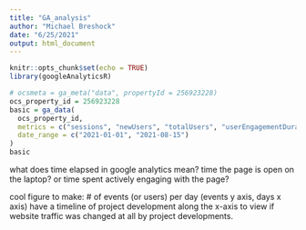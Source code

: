 ```yaml
---
title: "GA_analysis"
author: "Michael Breshock"
date: "6/25/2021"
output: html_document
---
```


```r
knitr::opts_chunk$set(echo = TRUE)
library(googleAnalyticsR)
```

```r
# ocsmeta = ga_meta("data", propertyId = 256923228)
ocs_property_id = 256923228
basic = ga_data(
  ocs_property_id,
  metrics = c("sessions", "newUsers", "totalUsers", "userEngagementDuration"),
  date_range = c("2021-01-01", "2021-08-15")
)
basic
```

what does time elapsed in google analytics mean? 
time the page is open on the laptop? or time spent actively engaging with the page? 

cool figure to make: # of events (or users) per day (events y axis, days x axis)
have a timeline of project development along the x-axis to view if website traffic was changed at all by project developments. 
